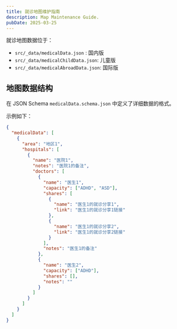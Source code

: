 ```yaml
---
title: 就诊地图维护指南
description: Map Maintenance Guide.
pubDate: 2025-03-25
---
```


就诊地图数据位于：

- `src/_data/medicalData.json` : 国内版
- `src/_data/medicalChildData.json`: 儿童版
- `src/_data/medicalAbroadData.json`: 国际版

## 地图数据结构

在 JSON Schema `medicalData.schema.json` 中定义了详细数据的格式。

示例如下：

```json
{
  "medicalData": [
    {
      "area": "地区1",
      "hospitals": [
        {
          "name": "医院1",
          "notes": "医院1的备注",
          "doctors": [
            {
              "name": "医生1",
              "capacity": ["ADHD", "ASD"],
              "shares": [
                {
                  "name": "医生1的就诊分享1",
                  "link": "医生1的就诊分享1链接"
                },
                {
                  "name": "医生1的就诊分享2",
                  "link": "医生1的就诊分享2链接"
                }
              ],
              "notes": "医生1的备注"
            },
            {
              "name": "医生2",
              "capacity": ["ADHD"],
              "shares": [],
              "notes": ""
            }
          ]
        }
      ]
    }
  ]
}
```
